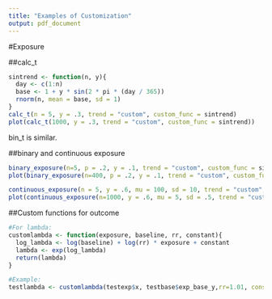```yaml
---
title: "Examples of Customization"
output: pdf_document
---
```


#Exposure

##calc_t

```r
sintrend <- function(n, y){
  day <- c(1:n)
  base <- 1 + y * sin(2 * pi * (day / 365))
  rnorm(n, mean = base, sd = 1)
}
calc_t(n = 5, y = .3, trend = "custom", custom_func = sintrend)
plot(calc_t(1000, y = .3, trend = "custom", custom_func = sintrend))
```

bin_t is similar.

##binary and continuous exposure

```r
binary_exposure(n=5, p = .2, y = .1, trend = "custom", custom_func = sintrend)
plot(binary_exposure(n=400, p = .2, y = .1, trend = "custom", custom_func = sintrend))

continuous_exposure(n = 5, y = .6, mu = 100, sd = 10, trend = "custom", custom_func = sintrend)
plot(continuous_exposure(n=1000, y = .6, mu = 5, sd = .5, trend = "custom", custom_func = sintrend))
```

##Custom functions for outcome

```r
#For lambda:
customlambda <- function(exposure, baseline, rr, constant){
  log_lambda <- log(baseline) + log(rr) * exposure + constant
  lambda <- exp(log_lambda)
  return(lambda)
}

#Example:
testlambda <- customlambda(testexp$x, testbase$exp_base_y,rr=1.01, constant = 4)
```
